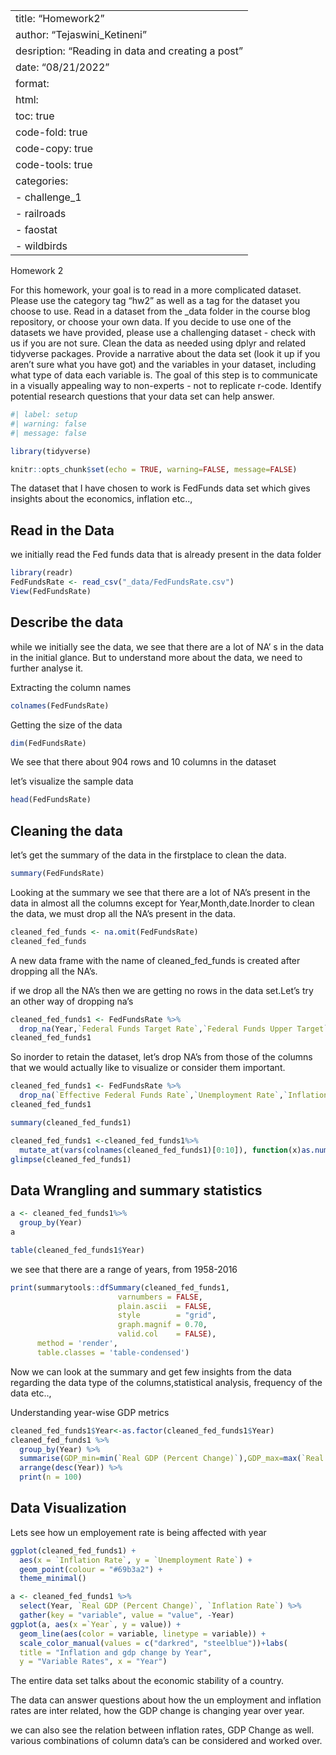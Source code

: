
---
title: "Homework2"
author: "Tejaswini_Ketineni"
desription: "Reading in data and creating a post"
date: "08/21/2022"
format:
  html:
    toc: true
    code-fold: true
    code-copy: true
    code-tools: true
categories:
  - challenge_1
  - railroads
  - faostat
  - wildbirds
---


Homework 2 

For this homework, your goal is to read in a more complicated dataset. Please use the category tag "hw2" as well as a tag for the dataset you choose to use.
Read in a dataset from the _data folder in the course blog repository, or choose your own data. If you decide to use one of the datasets we have provided, please use a challenging dataset - check with us if you are not sure. 
Clean the data as needed using dplyr and related tidyverse packages.
Provide a narrative about the data set (look it up if you aren't sure what you have got) and the variables in your dataset, including what type of data each variable is. The goal of this step is to communicate in a visually appealing way to non-experts - not to replicate r-code.
Identify potential research questions that your data set can help answer.


```r
#| label: setup
#| warning: false
#| message: false

library(tidyverse)

knitr::opts_chunk$set(echo = TRUE, warning=FALSE, message=FALSE)
```


The dataset that I have chosen to work is FedFunds data set which gives insights about the economics, inflation etc.., 

## Read in the Data

we initially read the Fed funds data that is already present in the data folder 

```r
library(readr)
FedFundsRate <- read_csv("_data/FedFundsRate.csv")
View(FedFundsRate)
```



## Describe the data

while we initially see the data, we see that there are a lot of NA' s in the data in the initial glance. But to understand more about the data, we need to further analyse it.

Extracting the column names

```r
colnames(FedFundsRate)

```

Getting the size of the data

```r
dim(FedFundsRate)

```

We see that there about 904 rows and 10 columns in the dataset

let's visualize the sample data 

```r
head(FedFundsRate)

```
## Cleaning the data

let's get the summary of the data in the firstplace to clean the data.

```r
summary(FedFundsRate)

```

Looking at the summary we see that there are a lot of NA's present in the data in almost all the columns except for Year,Month,date.Inorder to clean the data, we must drop all the NA's present in the data.

```r
cleaned_fed_funds <- na.omit(FedFundsRate)
cleaned_fed_funds
```
A new data frame with the name of cleaned_fed_funds is created after dropping all the NA's.

if we drop all the NA's then we are getting no rows in the data set.Let's try an other way of dropping na's 

```r
cleaned_fed_funds1 <- FedFundsRate %>%
  drop_na(Year,`Federal Funds Target Rate`,`Federal Funds Upper Target`,`Federal Funds Lower Target`,`Effective Federal Funds Rate`,`Unemployment Rate`,`Inflation Rate`)
cleaned_fed_funds1
```

So inorder to retain the dataset, let's drop NA's from those of the columns that we would actually like to visualize or consider them important.

```r
cleaned_fed_funds1 <- FedFundsRate %>%
  drop_na(`Effective Federal Funds Rate`,`Unemployment Rate`,`Inflation Rate`,`Real GDP (Percent Change)`)
cleaned_fed_funds1
```

```r
summary(cleaned_fed_funds1)
```

```r
cleaned_fed_funds1 <-cleaned_fed_funds1%>%
  mutate_at(vars(colnames(cleaned_fed_funds1)[0:10]), function(x)as.numeric(x))
glimpse(cleaned_fed_funds1)
```


## Data Wrangling and summary statistics

```r
a <- cleaned_fed_funds1%>%
  group_by(Year)
a
```
```r
table(cleaned_fed_funds1$Year)
```  

we see that there are a range of years, from 1958-2016

```r
print(summarytools::dfSummary(cleaned_fed_funds1,
                        varnumbers = FALSE,
                        plain.ascii  = FALSE, 
                        style        = "grid", 
                        graph.magnif = 0.70, 
                        valid.col    = FALSE),
      method = 'render',
      table.classes = 'table-condensed')
``` 

Now we can look at the summary and get few insights from the data regarding the data type of the columns,statistical analysis, frequency of the data etc..,

Understanding year-wise GDP metrics

```r
cleaned_fed_funds1$Year<-as.factor(cleaned_fed_funds1$Year)
cleaned_fed_funds1 %>% 
  group_by(Year) %>% 
  summarise(GDP_min=min(`Real GDP (Percent Change)`),GDP_max=max(`Real GDP (Percent Change)`),GDP_mean=mean(`Real GDP (Percent Change)`), .groups = 'keep') %>% 
  arrange(desc(Year)) %>%
  print(n = 100)
``` 

## Data Visualization

Lets see how un employement rate is being affected with year


```r
ggplot(cleaned_fed_funds1) +
  aes(x = `Inflation Rate`, y = `Unemployment Rate`) +
  geom_point(colour = "#69b3a2") +
  theme_minimal()
``` 

```r
a <- cleaned_fed_funds1 %>%
  select(Year, `Real GDP (Percent Change)`, `Inflation Rate`) %>%
  gather(key = "variable", value = "value", -Year)
ggplot(a, aes(x =`Year`, y = value)) + 
  geom_line(aes(color = variable, linetype = variable)) + 
  scale_color_manual(values = c("darkred", "steelblue"))+labs(
  title = "Inflation and gdp change by Year",
  y = "Variable Rates", x = "Year")
``` 

The entire data set talks about the economic stability of a country.

The data can answer questions about how the un employment and inflation rates are inter related, how the GDP change is changing year over year.

we can also see the relation between inflation rates, GDP Change as well. various combinations of column data's can be considered and worked over.



